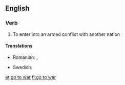 ==English==

===Verb===
{{head|en|verb|head=[[go]] to [[war]]}}

# {{intransitive}} To enter into an armed conflict with another nation

====Translations====
{{trans-top|enter armed conflict}}
* Romanian: {{t-|ro|merge la război}}, {{t-|ro|pleca la război}}
{{trans-mid}}
* Swedish: {{t-|sv|dra ut i krig}}
{{trans-bottom}}

[[et:go to war]]
[[fi:go to war]]
